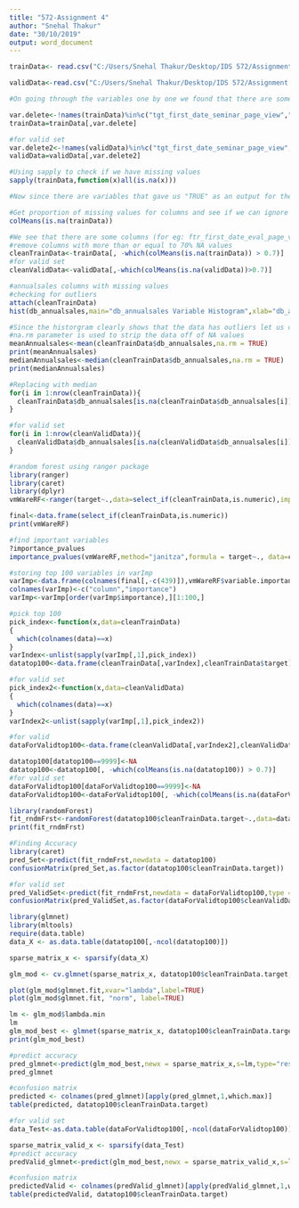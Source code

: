 ---
title: "572-Assignment 4"
author: "Snehal Thakur"
date: "30/10/2019"
output: word_document
---
```{r}
trainData<- read.csv("C:/Users/Snehal Thakur/Desktop/IDS 572/Assignment 4/IMB 623 VMWare- Digital Buyer Journey/Training.csv")

validData<-read.csv("C:/Users/Snehal Thakur/Desktop/IDS 572/Assignment 4/IMB 623 VMWare- Digital Buyer Journey/Validation.csv")

#On going through the variables one by one we found that there are some variables which only have one constant value throughout. And since no variation won't help in making a final decision, we will be removing them in the next few steps.

var.delete<-!names(trainData)%in%c("tgt_first_date_seminar_page_view","ftr_dummy_highest_prodA_edition0","flag_train","tgt_seminar","tgt_eval","days_since_last_prodS_purchase_date","days_since_first_prodS_purchase_date","days_since_last_prodP_purchase_date","days_since_first_prodP_purchase_date","days_since_last_prodX_purchase_date","days_since_first_prodX_purchase_date","prodM_2015_bookings_amount","prodM_2014_bookings_amount","vsan_license_2013_bookings_amount","vsan_2013_bookings_amount","days_bw_prodS_launch_and_purch","days_bw_prodP_launch_and_purch","days_bw_prodX_launch_and_purch","offline_views","tot_prod17_downloads","tot_prod9_downloads","tot_prod8_downloads","tot_prod4_downloads","tot_prod18_eval_reg","tot_prod17_eval_reg","tot_prod16_eval_reg","tot_prod15_eval_reg","tot_prod12_eval_reg","tot_prod11_eval_reg","tot_prod10_eval_reg","tot_prod9_eval_reg","tot_prod8_eval_reg","tot_prod7_eval_reg","tot_prod6_eval_reg","tot_prod5_eval_reg","tot_prod4_eval_reg","tot_prod3_eval_reg","tot_prod2_eval_reg","tot_prod1_eval_reg","tot_prod18_hol_reg","tot_prod17_hol_reg","tot_prod16_hol_reg","tot_prod15_hol_reg","tot_prod13_hol_reg","tot_prod12_hol_reg","tot_prod11_hol_reg","tot_prod9_hol_reg","tot_prod8_hol_reg","tot_prod7_hol_reg","tot_prod6_hol_reg","tot_prod5_hol_reg","tot_prod4_hol_reg","tot_prod2_hol_reg","tot_prod1_hol_reg","tot_prod18_evals_page_views","tot_prod17_evals_page_views","tot_prod16_evals_page_views","tot_prod15_evals_page_views","tot_prod12_evals_page_views","tot_prod10_evals_page_views","tot_prod9_evals_page_views","tot_prod8_evals_page_views","tot_prod6_evals_page_views","tot_prod5_evals_page_views","tot_prod4_evals_page_views","tot_prod2_evals_page_views","tot_prod1_evals_page_views","tot_prod1_evals_page_views","tot_prod17_hol_page_views","tot_prod16_hol_page_views","tot_prod15_hol_page_views","tot_prod12_hol_page_views","tot_prod9_hol_page_views","tot_prod8_hol_page_views","tot_prod6_hol_page_views","tot_prod5_hol_page_views","tot_prod4_hol_page_views","tot_prod1_hol_page_views","tot_prod18_blog_page_views","tot_prod9_blog_page_views","tot_prod6_blog_page_views","tot_prod18_webinar_page_views","tot_prod17_webinar_page_views","tot_prod16_webinar_page_views","tot_prod15_webinar_page_views","tot_prod12_webinar_page_views","tot_prod9_webinar_page_views","tot_prod8_webinar_page_views","tot_prod6_webinar_page_views","tot_prod4_webinar_page_views","tot_prod2_webinar_page_views","tot_prod1_webinar_page_views","tot_prod18_resources_page_views","tot_prod17_resources_page_views","tot_prod16_resources_page_views","tot_prod8_resources_page_views","tot_prod6_resources_page_views","tot_prod1_resources_page_views","tot_prod18_gs_page_views","tot_prod17_gs_page_views","tot_prod16_gs_page_views","tot_prod15_gs_page_views","tot_prod12_gs_page_views","tot_prod9_gs_page_views","tot_prod8_gs_page_views","tot_prod7_gs_page_views","tot_prod6_gs_page_views","tot_prod5_gs_page_views","tot_prod4_gs_page_views","tot_prod1_gs_page_views","tot_prod18_features_page_views","tot_prod17_features_page_views","tot_prod16_features_page_views","tot_prod8_features_page_views","tot_prod6_features_page_views","tot_prod1_features_page_views","tot_prod20_overview_page_views","tot_prod17_overview_page_views","tot_prod16_overview_page_views","tot_prod12_overview_page_views","tot_prod11_overview_page_views","tot_prod9_overview_page_views","tot_prod8_overview_page_views","tot_prod6_overview_page_views","tot_prod4_overview_page_views","tot_lycos_se_page_views","tot_altavista_se_page_views","tot_bing_se_page_views")
trainData=trainData[,var.delete]

#for valid set
var.delete2<-!names(validData)%in%c("tgt_first_date_seminar_page_view","ftr_dummy_highest_prodA_edition0","flag_train","tgt_seminar","tgt_eval","days_since_last_prodS_purchase_date","days_since_first_prodS_purchase_date","days_since_last_prodP_purchase_date","days_since_first_prodP_purchase_date","days_since_last_prodX_purchase_date","days_since_first_prodX_purchase_date","prodM_2015_bookings_amount","prodM_2014_bookings_amount","vsan_license_2013_bookings_amount","vsan_2013_bookings_amount","days_bw_prodS_launch_and_purch","days_bw_prodP_launch_and_purch","days_bw_prodX_launch_and_purch","offline_views","tot_prod17_downloads","tot_prod9_downloads","tot_prod8_downloads","tot_prod4_downloads","tot_prod18_eval_reg","tot_prod17_eval_reg","tot_prod16_eval_reg","tot_prod15_eval_reg","tot_prod12_eval_reg","tot_prod11_eval_reg","tot_prod10_eval_reg","tot_prod9_eval_reg","tot_prod8_eval_reg","tot_prod7_eval_reg","tot_prod6_eval_reg","tot_prod5_eval_reg","tot_prod4_eval_reg","tot_prod3_eval_reg","tot_prod2_eval_reg","tot_prod1_eval_reg","tot_prod18_hol_reg","tot_prod17_hol_reg","tot_prod16_hol_reg","tot_prod15_hol_reg","tot_prod13_hol_reg","tot_prod12_hol_reg","tot_prod11_hol_reg","tot_prod9_hol_reg","tot_prod8_hol_reg","tot_prod7_hol_reg","tot_prod6_hol_reg","tot_prod5_hol_reg","tot_prod4_hol_reg","tot_prod2_hol_reg","tot_prod1_hol_reg","tot_prod18_evals_page_views","tot_prod17_evals_page_views","tot_prod16_evals_page_views","tot_prod15_evals_page_views","tot_prod12_evals_page_views","tot_prod10_evals_page_views","tot_prod9_evals_page_views","tot_prod8_evals_page_views","tot_prod6_evals_page_views","tot_prod5_evals_page_views","tot_prod4_evals_page_views","tot_prod2_evals_page_views","tot_prod1_evals_page_views","tot_prod1_evals_page_views","tot_prod17_hol_page_views","tot_prod16_hol_page_views","tot_prod15_hol_page_views","tot_prod12_hol_page_views","tot_prod9_hol_page_views","tot_prod8_hol_page_views","tot_prod6_hol_page_views","tot_prod5_hol_page_views","tot_prod4_hol_page_views","tot_prod1_hol_page_views","tot_prod18_blog_page_views","tot_prod9_blog_page_views","tot_prod6_blog_page_views","tot_prod18_webinar_page_views","tot_prod17_webinar_page_views","tot_prod16_webinar_page_views","tot_prod15_webinar_page_views","tot_prod12_webinar_page_views","tot_prod9_webinar_page_views","tot_prod8_webinar_page_views","tot_prod6_webinar_page_views","tot_prod4_webinar_page_views","tot_prod2_webinar_page_views","tot_prod1_webinar_page_views","tot_prod18_resources_page_views","tot_prod17_resources_page_views","tot_prod16_resources_page_views","tot_prod8_resources_page_views","tot_prod6_resources_page_views","tot_prod1_resources_page_views","tot_prod18_gs_page_views","tot_prod17_gs_page_views","tot_prod16_gs_page_views","tot_prod15_gs_page_views","tot_prod12_gs_page_views","tot_prod9_gs_page_views","tot_prod8_gs_page_views","tot_prod7_gs_page_views","tot_prod6_gs_page_views","tot_prod5_gs_page_views","tot_prod4_gs_page_views","tot_prod1_gs_page_views","tot_prod18_features_page_views","tot_prod17_features_page_views","tot_prod16_features_page_views","tot_prod8_features_page_views","tot_prod6_features_page_views","tot_prod1_features_page_views","tot_prod20_overview_page_views","tot_prod17_overview_page_views","tot_prod16_overview_page_views","tot_prod12_overview_page_views","tot_prod11_overview_page_views","tot_prod9_overview_page_views","tot_prod8_overview_page_views","tot_prod6_overview_page_views","tot_prod4_overview_page_views","tot_lycos_se_page_views","tot_altavista_se_page_views","tot_bing_se_page_views")
validData=validData[,var.delete2]
```

```{r}
#Using sapply to check if we have missing values
sapply(trainData,function(x)all(is.na(x)))
```
```{r}
#Now since there are variables that gave us "TRUE" as an output for the above query, that means that we have missing values in our data.

#Get proportion of missing values for columns and see if we can ignore them.
colMeans(is.na(trainData))
```
```{r}
#We see that there are some columns (for eg: ftr_first_date_eval_page_view, ftr_first_date_seminar_page_view, ftr_first_date_whitepaper_download)which have more than 70% of it's data as missing. So we will choose to ignore these columns as the data seems incapable of adding any value to our model.
#remove columns with more than or equal to 70% NA values
cleanTrainData<-trainData[, -which(colMeans(is.na(trainData)) > 0.7)]
#for valid set
cleanValidData<-validData[,-which(colMeans(is.na(validData))>0.7)]

#annualsales columns with missing values
#checking for outliers
attach(cleanTrainData)
hist(db_annualsales,main="db_annualsales Variable Histogram",xlab="db_annualsales")
```
```{r}
#Since the historgram clearly shows that the data has outliers let us check the mean and median of the variable db_annualsales
#na.rm parameter is used to strip the data off of NA values
meanAnnualsales<-mean(cleanTrainData$db_annualsales,na.rm = TRUE)
print(meanAnnualsales)
medianAnnualsales<-median(cleanTrainData$db_annualsales,na.rm = TRUE)
print(medianAnnualsales)
```
```{r}
#Replacing with median
for(i in 1:nrow(cleanTrainData)){
  cleanTrainData$db_annualsales[is.na(cleanTrainData$db_annualsales[i])] <- medianAnnualsales
}

#for valid set
for(i in 1:nrow(cleanValidData)){
  cleanValidData$db_annualsales[is.na(cleanValidData$db_annualsales[i])] <- medianAnnualsales
}
```
```{r}
#random forest using ranger package
library(ranger)
library(caret)
library(dplyr)
vmWareRF<-ranger(target~.,data=select_if(cleanTrainData,is.numeric),importance = "impurity_corrected")
```
```{r}
final<-data.frame(select_if(cleanTrainData,is.numeric))
print(vmWareRF)

#find important variables
?importance_pvalues
importance_pvalues(vmWareRF,method="janitza",formula = target~., data=cleanTrainData)
```
```{r}
#storing top 100 variables in varImp
varImp<-data.frame(colnames(final[,-c(439)]),vmWareRF$variable.importance)
colnames(varImp)<-c("column","importance")
varImp<-varImp[order(varImp$importance),][1:100,]

#pick top 100
pick_index<-function(x,data=cleanTrainData)
{
  which(colnames(data)==x)
}
varIndex<-unlist(sapply(varImp[,1],pick_index))
datatop100<-data.frame(cleanTrainData[,varIndex],cleanTrainData$target)

#for valid set
pick_index2<-function(x,data=cleanValidData)
{
  which(colnames(data)==x)
}
varIndex2<-unlist(sapply(varImp[,1],pick_index2))

#for valid
dataForValidtop100<-data.frame(cleanValidData[,varIndex2],cleanValidData$target)
```
```{r}
datatop100[datatop100==9999]<-NA
datatop100<-datatop100[, -which(colMeans(is.na(datatop100)) > 0.7)]
#for valid set
dataForValidtop100[dataForValidtop100==9999]<-NA
dataForValidtop100<-dataForValidtop100[, -which(colMeans(is.na(dataForValidtop100)) > 0.7)]
```
```{r}
library(randomForest)
fit_rndmFrst<-randomForest(datatop100$cleanTrainData.target~.,data=datatop100,ntree=200,importance=TRUE,mtry=10,do.trace=TRUE)
print(fit_rndmFrst)
```
```{r}
#Finding Accuracy
library(caret)
pred_Set<-predict(fit_rndmFrst,newdata = datatop100)
confusionMatrix(pred_Set,as.factor(datatop100$cleanTrainData.target))
```
```{r}
#for valid set
pred_ValidSet<-predict(fit_rndmFrst,newdata = dataForValidtop100,type = "class")
confusionMatrix(pred_ValidSet,as.factor(dataForValidtop100$cleanValidData.target))
```
```{r}
library(glmnet)
library(mltools)
require(data.table)
data_X <- as.data.table(datatop100[,-ncol(datatop100)])

sparse_matrix_x <- sparsify(data_X)

glm_mod <- cv.glmnet(sparse_matrix_x, datatop100$cleanTrainData.target, family= "multinomial",grouped = TRUE,type.measure = "class", nfolds = 5, alpha = 0)

plot(glm_mod$glmnet.fit,xvar="lambda",label=TRUE)
plot(glm_mod$glmnet.fit, "norm", label=TRUE)

lm <- glm_mod$lambda.min
lm
glm_mod_best <- glmnet(sparse_matrix_x, datatop100$cleanTrainData.target, family= "multinomial", alpha = 0, lambda = lm)
print(glm_mod_best)

#predict accuracy
pred_glmnet<-predict(glm_mod_best,newx = sparse_matrix_x,s=lm,type="response")
pred_glmnet

#confusion matrix
predicted <- colnames(pred_glmnet)[apply(pred_glmnet,1,which.max)]
table(predicted, datatop100$cleanTrainData.target)
```
```{r}
#for valid set
data_Test<-as.data.table(dataForValidtop100[,-ncol(dataForValidtop100)])

sparse_matrix_valid_x <- sparsify(data_Test)
#predict accuracy
predValid_glmnet<-predict(glm_mod_best,newx = sparse_matrix_valid_x,s=lm,type="response")

#confusion matrix
predictedValid <- colnames(predValid_glmnet)[apply(predValid_glmnet,1,which.max)]
table(predictedValid, datatop100$cleanTrainData.target)
```


